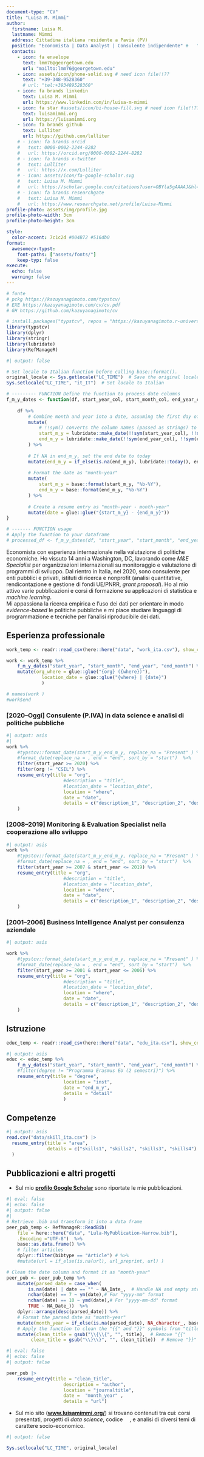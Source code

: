 ```yaml
---
document-type: "CV"
title: "Luisa M. Mimmi"
author:
  firstname: Luisa M.
  lastname: Mimmi
  address: Cittadina italiana residente a Pavia (PV)
  position: "Economista | Data Analyst | Consulente indipendente" #   "Data Science | Analisi di politiche pubbliche | Consulenza freelance" # 
  contacts:
    - icon: fa envelope
      text: lmm76@georgetown.edu
      url: "mailto:lmm76@georgetown.edu"
    - icon: assets/icon/phone-solid.svg # need icon file!!??
      text: "+39-348-9528360"
      # url: "tel:+393489528360"
    - icon: fa brands linkedin
      text: Luisa M. Mimmi
      url: https://www.linkedin.com/in/luisa-m-mimmi
    - icon: fa star #assets/icon/bi-house-fill.svg # need icon file!!??
      text: luisamimmi.org
      url: https://luisamimmi.org
    - icon: fa brands github
      text: Lulliter
      url: https://github.com/lulliter
    # - icon: fa brands orcid
    #   text: 0000-0002-2244-8282
    #   url: https://orcid.org/0000-0002-2244-8282
    # - icon: fa brands x-twitter
    #   text: Lulliter
    #   url: https://x.com/Lulliter
    # - icon: assets/icon/fa-google-scholar.svg
    #   text: Luisa M. Mimmi
    #   url: https://scholar.google.com/citations?user=OBYla5gAAAAJ&hl=en&oi=ao
    # - icon: fa brands researchgate
    #   text: Luisa M. Mimmi
    #   url: https://www.researchgate.net/profile/Luisa-Mimmi
profile-photo: assets/img/profile.jpg
profile-photo-width: 3cm
profile-photo-height: 3cm

style:
  color-accent: 7c1c2d #004B72 #516db0
format:
  awesomecv-typst:
    font-paths: ["assets/fonts/"]
    keep-typ: false
execute: 
  echo: false
  warning: false
---
```


```r
# fonte 
# pckg https://kazuyanagimoto.com/typstcv/
# EXE https://kazuyanagimoto.com/cv/cv.pdf
# GH https://github.com/kazuyanagimoto/cv

# install.packages("typstcv", repos = "https://kazuyanagimoto.r-universe.dev")
library(typstcv)
library(dplyr)
library(stringr)
library(lubridate)
library(RefManageR)
```


```r
#| output: false

# Set locale to Italian function before calling base::format().
original_locale <- Sys.getlocale("LC_TIME")  # Save the original locale
Sys.setlocale("LC_TIME", "it_IT")  # Set locale to Italian

# --------- FUNCTION Define the function to process date columns
f_m_y_dates <- function(df, start_year_col, start_month_col, end_year_col, end_month_col) {
	
	df %>%
		# Combine month and year into a date, assuming the first day of the month
		mutate(
			# !!sym() converts the column names (passed as strings) to symbols, allowing them to be used dynamically inside mutate().
			start_m_y = lubridate::make_date(!!sym(start_year_col), !!sym(start_month_col), 1),
			end_m_y = lubridate::make_date(!!sym(end_year_col), !!sym(end_month_col), 1) 
		) %>%
		
		# If NA in end_m_y, set the end date to today
		mutate(end_m_y = if_else(is.na(end_m_y), lubridate::today(), end_m_y)) %>%
		
		# Format the date as "month-year"
		mutate(
			start_m_y = base::format(start_m_y, "%b-%Y"),
			end_m_y = base::format(end_m_y, "%b-%Y")
		) %>%
		
		# Create a resume entry as "month-year - month-year"
		mutate(date = glue::glue("{start_m_y} - {end_m_y}"))
}

# ------- FUNCTION usage
# Apply the function to your dataframe
# processed_df <- f_m_y_dates(df, "start_year", "start_month", "end_year", "end_month")

```


<!-- ## Sommario -->

<!-- Economista con esperienza internazionale nella valutazione di politiche di sviluppo. Dopo l'inizio come *Business Analyst*, ho vissuto 14 anni a Washington, DC, lavorando come *M&E Specialist* per organizzazioni internazionali su monitoraggio e valutazione d'impatto di programmi di sviluppo socio-economico. Dal rientro in Italia, nel 2020, sono consulente per enti pubblici, istituti di ricerca e non profit, con focus su analisi quantitativa, gestione di fondi UE/PNRR, ecc. Ho al mio attivo varie pubblicazioni e ho svolto con successo corsi di formazione su applicazioni di statistica e *machine learning*. Mi appassiona la ricerca empirica e l’uso dei dati per orientare in modo _evidence-based_ le politiche pubbliche; per questo mi tengo aggiornata su linguaggi di programmazione e tecniche per l'analisi riproducibile dei dati.  -->

<!-- ```{=typst} -->
<!-- #box(height: 2.5%) // #box(height: 60pt) -->
<!-- ``` -->

Economista con esperienza internazionale nella valutazione di politiche economiche. Ho vissuto 14 anni a Washington, DC, lavorando come *M&E Specialist* per organizzazioni internazionali su monitoraggio e valutazione di programmi di sviluppo. Dal rientro in Italia, nel 2020, sono consulente per enti pubblici e privati, istituti di ricerca e nonprofit (analisi quantitative, rendicontazione e gestione di fondi UE/PNRR, _grant proposal_). Ho al mio attivo varie pubblicazioni e corsi di formazione su applicazioni di statistica e *machine learning*.  
Mi appassiona la ricerca empirica e l’uso dei dati per orientare in modo _evidence-based_ le politiche pubbliche e mi piace studiare linguaggi di programmazione e tecniche per l'analisi riproducibile dei dati. 

## Esperienza professionale


```r
work_temp <- readr::read_csv(here::here("data", "work_ita.csv"), show_col_types = FALSE) 

work <- work_temp %>% 
	f_m_y_dates("start_year", "start_month", "end_year", "end_month") %>% 
	mutate(org_where = glue::glue("{org} ({where})"),
			 location_date = glue::glue("{where} | {date}")
			 )

# names(work )
#work$end
```

 
### [2020–Oggi] Consulente (P.IVA) in data science e analisi di politiche pubbliche

```r
#| output: asis
#| 
work %>% 
	#typstcv::format_date(start_m_y_end_m_y, replace_na = "Present" ) %>% 
	#format_date(replace_na = , end = "end", sort_by = "start")  %>% 
	filter(start_year >= 2020) %>%
	filter(org != "CSIL") %>%
	resume_entry(title = "org", 
					 #description = "title",
					 #location_date = "location_date",
					 location = "where",
					 date = "date",
					 details = c("description_1", "description_2", "description_3" )
	)	
```

<!-- ```{=typst} -->
<!-- #box(height: 2.5%) // #box(height: 60pt) -->
<!-- ``` -->

### [2008–2019] Monitoring & Evaluation Specialist nella cooperazione allo sviluppo

```r
#| output: asis
work %>% 
	#typstcv::format_date(start_m_y_end_m_y, replace_na = "Present" ) %>% 
	#format_date(replace_na = , end = "end", sort_by = "start")  %>% 
	filter(start_year >= 2007 & start_year <= 2019) %>%
	resume_entry(title = "org", 
					 #description = "title",
					 #location_date = "location_date",
					 location = "where",
					 date = "date",
					 details = c("description_1", "description_2", "description_3" )
	)
```

<!-- ```{=typst} -->
<!-- #box(height: 2%) // #box(height: 60pt) -->
<!-- ``` -->

### [2001–2006] Business Intelligence Analyst per consulenza aziendale		

```r
#| output: asis

work %>% 
	#typstcv::format_date(start_m_y_end_m_y, replace_na = "Present" ) %>% 
	#format_date(replace_na = , end = "end", sort_by = "start")  %>% 
	filter(start_year >= 2001 & start_year <= 2006) %>%
	resume_entry(title = "org", 
					 #description = "title",
					 #location_date = "location_date",
					 location = "where",
					 date = "date",
					 details = c("description_1", "description_2", "description_3" )
	)	

```


## Istruzione

```r
educ_temp <- readr::read_csv(here::here("data", "edu_ita.csv"), show_col_types = FALSE)
```

```r
#| output: asis
educ <- educ_temp %>% 
	f_m_y_dates("start_year", "start_month", "end_year", "end_month") %>% 
	#filter(degree != "Programma Erasmus EU (2 semestri)") %>%
	resume_entry(title = "degree",
					 location = "inst",
					 date = "end_m_y",
					 details = "detail"
					 )
```


## Competenze

```r
#| output: asis
read.csv("data/skill_ita.csv") |>
  resume_entry(title = "area",
               details = c("skills1", "skills2", "skills3", "skills4")
  )
```


## Pubblicazioni e altri progetti
  
+ Sul mio [**profilo Google Scholar**](https://scholar.google.com/citations?user=OBYla5gAAAAJ&hl=en&oi=ao) sono riportate le mie pubblicazioni.

```r
#| eval: false
#| echo: false
#| output: false
#| 
# Retrieve .bib and transform it into a data frame
peer_pub_temp <- RefManageR::ReadBib(
	file = here::here("data", "Lula-MyPublication-Narrow.bib"),
	.Encoding ="UTF-8")  %>%
	base::as.data.frame() %>%
	# filter articles 
	dplyr::filter(bibtype == "Article") # %>% 
	#mutate(url = if_else(is.na(url), url_preprint, url) )

# Clean the date column and format it as "month-year"
peer_pub <- peer_pub_temp %>% 
	mutate(parsed_date = case_when(
		is.na(date) | date == "" ~ NA_Date_,  # Handle NA and empty strings
		nchar(date) == 7 ~ ym(date),# For "yyyy-mm" format
		nchar(date) == 10 ~ ymd(date),# For "yyyy-mm-dd" format
		TRUE ~ NA_Date_))  %>% 
	dplyr::arrange(desc(parsed_date)) %>%
	# Format the parsed date as "month-year"
	mutate(month_year = if_else(is.na(parsed_date), NA_character_, base::format(parsed_date, "%b-%Y")))  %>% 
	# Apply the function to clean the "{{" and "}}" symbols from "title" and "author" columns
	mutate(clean_title = gsub("\\{\\{", "", title),  # Remove "{{"
         clean_title = gsub("\\}\\}", "", clean_title))  # Remove "}}"

```


```r
#| eval: false
#| echo: false
#| output: false

peer_pub |>
	resume_entry(title = "clean_title",
					 description = "author",
					 location = "journaltitle",
					 date =  "month_year" ,
					 details = "url")
```

+ Sul mio sito ([**www.luisamimmi.org/**](https://luisamimmi.org/)) si trovano contenuti tra cui: corsi presentati, progetti di _data science_, codice ![](assets/icon/r-project-brands-solid.svg){height=1em}, e analisi di diversi temi di carattere socio-economico.

```r
#| output: false

Sys.setlocale("LC_TIME", original_locale)
```

<!--spazio vuoto--> 
```{=typst}
#box(height: 10%) // #box(height: 60pt)
```

<!-- quarto  typst-->
::: {.block fill=luma(221) inset="8pt" radius="4pt"}
<!-- raw  typst block -->
```{=typst} 
#set text(size: 8pt, weight: "medium", fill: rgb("#85144b"))

Autorizzo il trattamento dei miei dati personali ai sensi del Decreto Legislativo 101/2018, n. 196 e del GDPR (Regolamento UE 2016/679)

```
:::
 

<!-- \vspace*{\fill} -->
<!-- \footnotesize \textcolor{magenta}{Autorizzo il trattamento dei miei dati personali ai sensi del Decreto Legislativo 30 giugno 2003, n. 196 e del GDPR (Regolamento UE 2016/679).}  -->

<!-- <span style="color: red;">Questo è un testo rosso</span> -->


<!-- #color(blue, [Questo testo dovrebbe essere blu in Typst.]) -->

<!-- <span style="color: red;">Questo testo dovrebbe essere rosso in HTML.</span> -->
